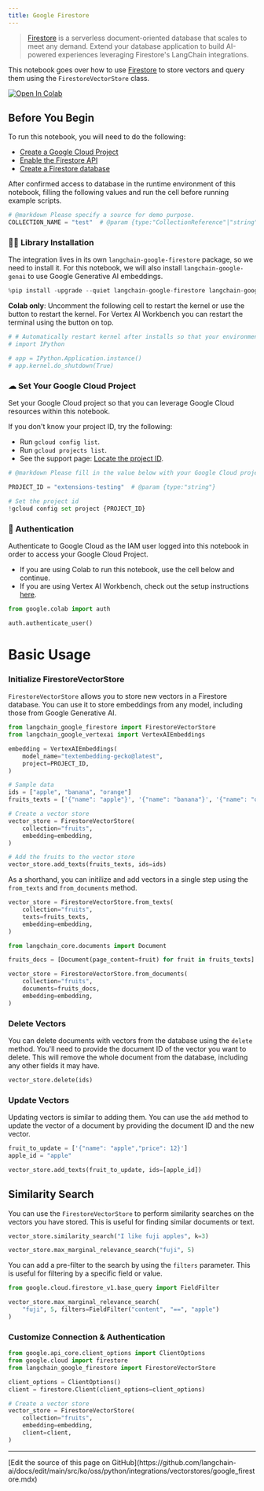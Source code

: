 ```yaml
---
title: Google Firestore
---
```


> [Firestore](https://cloud.google.com/firestore) is a serverless document-oriented database that scales to meet any demand. Extend your database application to build AI-powered experiences leveraging Firestore's LangChain integrations.

This notebook goes over how to use [Firestore](https://cloud.google.com/firestore) to store vectors and query them using the `FirestoreVectorStore` class.

[![Open In Colab](https://colab.research.google.com/assets/colab-badge.svg)](https://colab.research.google.com/github/googleapis/langchain-google-firestore-python/blob/main/docs/vectorstores.ipynb)

## Before You Begin

To run this notebook, you will need to do the following:

* [Create a Google Cloud Project](https://developers.google.com/workspace/guides/create-project)
* [Enable the Firestore API](https://console.cloud.google.com/flows/enableapi?apiid=firestore.googleapis.com)
* [Create a Firestore database](https://cloud.google.com/firestore/docs/manage-databases)

After confirmed access to database in the runtime environment of this notebook, filling the following values and run the cell before running example scripts.

```python
# @markdown Please specify a source for demo purpose.
COLLECTION_NAME = "test"  # @param {type:"CollectionReference"|"string"}
```

### 🦜🔗 Library Installation

The integration lives in its own `langchain-google-firestore` package, so we need to install it. For this notebook, we will also install `langchain-google-genai` to use Google Generative AI embeddings.

```python
%pip install -upgrade --quiet langchain-google-firestore langchain-google-vertexai
```

**Colab only**: Uncomment the following cell to restart the kernel or use the button to restart the kernel. For Vertex AI Workbench you can restart the terminal using the button on top.

```python
# # Automatically restart kernel after installs so that your environment can access the new packages
# import IPython

# app = IPython.Application.instance()
# app.kernel.do_shutdown(True)
```

### ☁ Set Your Google Cloud Project

Set your Google Cloud project so that you can leverage Google Cloud resources within this notebook.

If you don't know your project ID, try the following:

* Run `gcloud config list`.
* Run `gcloud projects list`.
* See the support page: [Locate the project ID](https://support.google.com/googleapi/answer/7014113).

```python
# @markdown Please fill in the value below with your Google Cloud project ID and then run the cell.

PROJECT_ID = "extensions-testing"  # @param {type:"string"}

# Set the project id
!gcloud config set project {PROJECT_ID}
```

### 🔐 Authentication

Authenticate to Google Cloud as the IAM user logged into this notebook in order to access your Google Cloud Project.

* If you are using Colab to run this notebook, use the cell below and continue.
* If you are using Vertex AI Workbench, check out the setup instructions [here](https://github.com/GoogleCloudPlatform/generative-ai/tree/main/setup-env).

```python
from google.colab import auth

auth.authenticate_user()
```

# Basic Usage

### Initialize FirestoreVectorStore

`FirestoreVectorStore` allows you to store new vectors in a Firestore database. You can use it to store embeddings from any model, including those from Google Generative AI.

```python
from langchain_google_firestore import FirestoreVectorStore
from langchain_google_vertexai import VertexAIEmbeddings

embedding = VertexAIEmbeddings(
    model_name="textembedding-gecko@latest",
    project=PROJECT_ID,
)

# Sample data
ids = ["apple", "banana", "orange"]
fruits_texts = ['{"name": "apple"}', '{"name": "banana"}', '{"name": "orange"}']

# Create a vector store
vector_store = FirestoreVectorStore(
    collection="fruits",
    embedding=embedding,
)

# Add the fruits to the vector store
vector_store.add_texts(fruits_texts, ids=ids)
```

As a shorthand, you can initilize and add vectors in a single step using the `from_texts` and `from_documents` method.

```python
vector_store = FirestoreVectorStore.from_texts(
    collection="fruits",
    texts=fruits_texts,
    embedding=embedding,
)
```

```python
from langchain_core.documents import Document

fruits_docs = [Document(page_content=fruit) for fruit in fruits_texts]

vector_store = FirestoreVectorStore.from_documents(
    collection="fruits",
    documents=fruits_docs,
    embedding=embedding,
)
```

### Delete Vectors

You can delete documents with vectors from the database using the `delete` method. You'll need to provide the document ID of the vector you want to delete. This will remove the whole document from the database, including any other fields it may have.

```python
vector_store.delete(ids)
```

### Update Vectors

Updating vectors is similar to adding them. You can use the `add` method to update the vector of a document by providing the document ID and the new vector.

```python
fruit_to_update = ['{"name": "apple","price": 12}']
apple_id = "apple"

vector_store.add_texts(fruit_to_update, ids=[apple_id])
```

## Similarity Search

You can use the `FirestoreVectorStore` to perform similarity searches on the vectors you have stored. This is useful for finding similar documents or text.

```python
vector_store.similarity_search("I like fuji apples", k=3)
```

```python
vector_store.max_marginal_relevance_search("fuji", 5)
```

You can add a pre-filter to the search by using the `filters` parameter. This is useful for filtering by a specific field or value.

```python
from google.cloud.firestore_v1.base_query import FieldFilter

vector_store.max_marginal_relevance_search(
    "fuji", 5, filters=FieldFilter("content", "==", "apple")
)
```

### Customize Connection & Authentication

```python
from google.api_core.client_options import ClientOptions
from google.cloud import firestore
from langchain_google_firestore import FirestoreVectorStore

client_options = ClientOptions()
client = firestore.Client(client_options=client_options)

# Create a vector store
vector_store = FirestoreVectorStore(
    collection="fruits",
    embedding=embedding,
    client=client,
)
```

---

<Callout icon="pen-to-square" iconType="regular">
  [Edit the source of this page on GitHub](https://github.com/langchain-ai/docs/edit/main/src/ko/oss/python/integrations/vectorstores/google_firestore.mdx)
</Callout>

